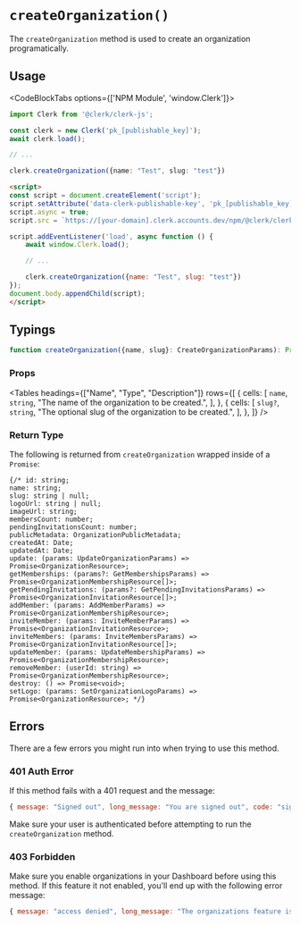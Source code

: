 
# `createOrganization()`

The `createOrganization` method is used to create an organization programatically.


## Usage

<CodeBlockTabs options={['NPM Module', 'window.Clerk']}>
```typescript {8}
import Clerk from '@clerk/clerk-js';

const clerk = new Clerk('pk_[publishable_key]');
await clerk.load();

// ...

clerk.createOrganization({name: "Test", slug: "test"})
```
```html {12}
<script>
const script = document.createElement('script');
script.setAttribute('data-clerk-publishable-key', 'pk_[publishable_key]');
script.async = true;
script.src = `https://[your-domain].clerk.accounts.dev/npm/@clerk/clerk-js@latest/dist/clerk.browser.js`;

script.addEventListener('load', async function () {
    await window.Clerk.load();

    // ...

    clerk.createOrganization({name: "Test", slug: "test"})
});
document.body.appendChild(script);
</script>
```
</CodeBlockTabs>

## Typings

```typescript
function createOrganization({name, slug}: CreateOrganizationParams): Promise<OrganizationResource>;
```

### Props

<Tables
  headings={["Name", "Type", "Description"]}
  rows={[
  {
  cells: [
  <code>name</code>,
  <code>string</code>,
  "The name of the organization to be created.",
  ],
  },
  {
  cells: [
  <code>slug?</code>,
  <code>string</code>,
  "The optional slug of the organization to be created.",
  ],
  },
  ]}
/>


### Return Type

The following is returned from `createOrganization` wrapped inside of a `Promise`:


    {/* id: string;
    name: string;
    slug: string | null;
    logoUrl: string | null;
    imageUrl: string;
    membersCount: number;
    pendingInvitationsCount: number;
    publicMetadata: OrganizationPublicMetadata;
    createdAt: Date;
    updatedAt: Date;
    update: (params: UpdateOrganizationParams) => Promise<OrganizationResource>;
    getMemberships: (params?: GetMembershipsParams) => Promise<OrganizationMembershipResource[]>;
    getPendingInvitations: (params?: GetPendingInvitationsParams) => Promise<OrganizationInvitationResource[]>;
    addMember: (params: AddMemberParams) => Promise<OrganizationMembershipResource>;
    inviteMember: (params: InviteMemberParams) => Promise<OrganizationInvitationResource>;
    inviteMembers: (params: InviteMembersParams) => Promise<OrganizationInvitationResource[]>;
    updateMember: (params: UpdateMembershipParams) => Promise<OrganizationMembershipResource>;
    removeMember: (userId: string) => Promise<OrganizationMembershipResource>;
    destroy: () => Promise<void>;
    setLogo: (params: SetOrganizationLogoParams) => Promise<OrganizationResource>; */}

## Errors

There are a few errors you might run into when trying to use this method.

### 401 Auth Error

If this method fails with a 401 request and the message:

```javascript
{ message: "Signed out", long_message: "You are signed out", code: "signed_out" }
```

Make sure your user is authenticated before attempting to run the `createOrganization` method.

### 403 Forbidden

Make sure you enable organizations in your Dashboard before using this method. If this feature it not enabled, you'll end up with the following error message:

```javascript
{ message: "access denied", long_message: "The organizations feature is not enabled for this instance. You can enable it at https://dashboard.clerk.com.", code: "organization_not_enabled_in_instance" }
```
